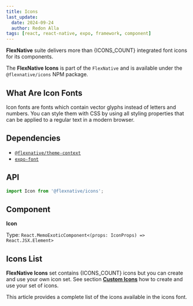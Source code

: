 ```yaml
---
title: Icons
last_update:
  date: 2024-09-24
  author: Redon Alla
tags: [react, react-native, expo, framework, component]
---
```





**FlexNative** suite delivers more than {ICONS_COUNT} integrated font icons for its components.

The **FlexNative Icons** is part of the `FlexNative` and is available under the `@flexnative/icons` NPM package.

## What Are Icon Fonts
Icon fonts are fonts which contain vector glyphs instead of letters and numbers.
You can style them with CSS by using all styling properties that can be applied to a regular text in a modern browser.


## Dependencies
- [`@flexnative/theme-context`](../../theme/index.mdx)
- [`expo-font`](https://docs.expo.dev/develop/user-interface/fonts/)

<Installation title="FlexNative Icons" name='@flexnative/icons' />


## API

```jsx
import Icon from '@flexnative/icons';
```

## Component

**Icon**

Type: `React.MemoExoticComponent<(props: IconProps) => React.JSX.Element>`

## Icons List

**FlexNative Icons** set contains {ICONS_COUNT} icons but you can create and use your own icon set.
See section [**Custom Icons**](https://docs.expo.dev/archive/classic-updates/preloading-and-caching-assets/#pre-loading-and-caching-assets)
how to create and use your set of icons.

This article provides a complete list of the icons available in the icons font.

<IconList />

<br />
<br />
<br />

<DocCardList />